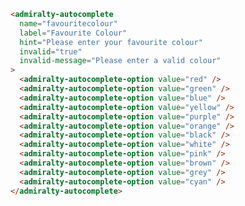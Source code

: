 ```html
<admiralty-autocomplete
  name="favouritecolour"
  label="Favourite Colour"
  hint="Please enter your favourite colour"
  invalid="true"
  invalid-message="Please enter a valid colour"
>
  <admiralty-autocomplete-option value="red" />
  <admiralty-autocomplete-option value="green" />
  <admiralty-autocomplete-option value="blue" />
  <admiralty-autocomplete-option value="yellow" />
  <admiralty-autocomplete-option value="purple" />
  <admiralty-autocomplete-option value="orange" />
  <admiralty-autocomplete-option value="black" />
  <admiralty-autocomplete-option value="white" />
  <admiralty-autocomplete-option value="pink" />
  <admiralty-autocomplete-option value="brown" />
  <admiralty-autocomplete-option value="grey" />
  <admiralty-autocomplete-option value="cyan" />
</admiralty-autocomplete>
```

